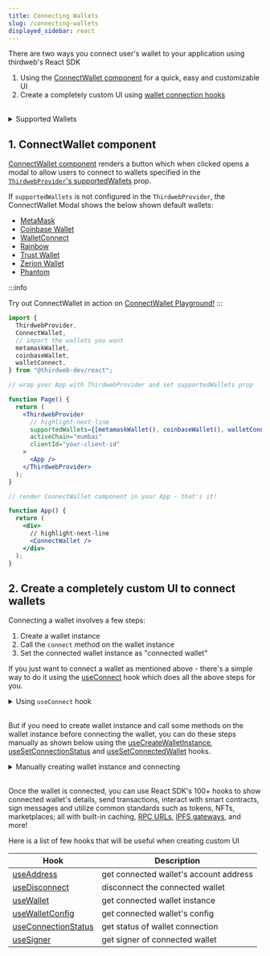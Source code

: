 ```yaml
---
title: Connecting Wallets
slug: /connecting-wallets
displayed_sidebar: react
---
```


There are two ways you connect user's wallet to your application using thirdweb's React SDK

1. Using the [ConnectWallet component](#connect-wallet) for a quick, easy and customizable UI
2. Create a completely custom UI using [wallet connection hooks](#custom-ui)

<br />

<details>
  <summary> Supported Wallets  </summary>

<div>

| Wallet Name       | Wallet Configurator                             |
| ----------------- | ----------------------------------------------- |
| MetaMask          | [`metamaskWallet`](/react/react.metamaskWallet) |
| Coinbase Wallet   | [`coinbaseWallet`](/react/react.coinbasewallet) |
| Wallet Connect v2 | [`walletConnect`](/react/react.walletconnect)   |
| Safe Wallet       | [`safeWallet`](/react/react.safewallet)         |
| Paper Wallet      | [`paperWallet`](/react/react.paperwallet)       |
| Embedded Wallet   | [`embeddedWallet`](/react/react.embeddedwallet) |
| Local Wallet      | [`localWallet`](/react/react.localwallet)       |
| Smart Wallet      | [`smartWallet`](/react/react.smartwallet)       |
| Magic Link        | [`magicLink`](/react/react.magiclink)           |
| Rainbow Wallet    | [`rainbowWallet`](/react/react.rainbowWallet)   |
| Zerion Wallet     | [`zerionWallet`](/react/react.zerion)           |
| Blocto Wallet     | [`bloctoWallet`](/react/react.blocto)           |
| Frame Wallet      | [`frameWallet`](/react/react.frame)             |
| Phantom           | [`phantomWallet`](/react/react.phantom)         |
| OKX Wallet        | [`okxWallet`](/react/react.okx)                 |
| Core Wallet       | [`okxWallet`](/react/react.core)                |
| Coin98 Wallet     | [`coin98Wallet`](/react/react.coin98)           |

<br />

:::info

Don't see the wallet you are looking for?

You can easily integrate _any_ wallet provider by [Building your own wallet !](/wallet/build-a-wallet)

:::

</div>
</details>

<h2 id="connect-wallet"> 1. ConnectWallet component </h2>

[ConnectWallet component](/react/react.connectwallet) renders a button which when clicked opens a modal to allow users to connect to wallets specified in the [`ThirdwebProvider`'s supportedWallets](/react/react.thirdwebprovider#supportedWallets) prop.

If `supportedWallets` is not configured in the `ThirdwebProvider`, the ConnectWallet Modal shows the below shown default wallets:

- [MetaMask](/react/react.metamaskwallet)
- [Coinbase Wallet](/react/react.coinbasewallet)
- [WalletConnect](/react/react.walletconnect)
- [Rainbow](/react/react.rainbowWallet)
- [Trust Wallet](/react/react.trustWallet)
- [Zerion Wallet](/react/react.zerion)
- [Phantom](/react/react.phantom)

:::info

Try out ConnectWallet in action on [ConnectWallet Playground!](https://thirdweb.com/dashboard/wallets/connect)
:::

```jsx
import {
  ThirdwebProvider,
  ConnectWallet,
  // import the wallets you want
  metamaskWallet,
  coinbaseWallet,
  walletConnect,
} from "@thirdweb-dev/react";

// wrap your App with ThirdwebProvider and set supportedWallets prop

function Page() {
  return (
    <ThirdwebProvider
      // highlight-next-line
      supportedWallets={[metamaskWallet(), coinbaseWallet(), walletConnect()]}
      activeChain="mumbai"
      clientId="your-client-id"
    >
      <App />
    </ThirdwebProvider>
  );
}

// render ConnectWallet component in your App - that's it!

function App() {
  return (
    <div>
      // highlight-next-line
      <ConnectWallet />
    </div>
  );
}
```

<h2 id="custom-ui"> 2. Create a completely custom UI to connect wallets </h2>

Connecting a wallet involves a few steps:

1. Create a wallet instance
2. Call the `connect` method on the wallet instance
3. Set the connected wallet instance as "connected wallet"

If you just want to connect a wallet as mentioned above - there's a simple way to do it using the [useConnect](/react/react.useconnect) hook which does all the above steps for you.

<details>
  <summary> Using <code>useConnect</code> hook  </summary>
  <div>

```tsx
import {
  useConnect,
  // import the wallet you want to connect
  metamaskWallet,
} from "@thirdweb-dev/react";

const walletConfig = metamaskWallet();

function Example() {
  const connect = useConnect();

  async function handleConnect() {
    try {
      const wallet = await connect(
        walletConfig, // pass the wallet config object
        connectOptions, // pass options required by the wallet (if any)
      );

      console.log("connected to", wallet);
    } catch (e) {
      console.error("failed to connect", e);
    }
  }

  return <button onClick={handleConnect}> connect wallet </button>;
}
```

</div>
</details>

<br />

But if you need to create wallet instance and call some methods on the wallet instance before connecting the wallet,
you can do these steps manually as shown below using the [useCreateWalletInstance](/react/react.usecreatewalletinstance), [useSetConnectionStatus](/react/react.usesetconnectionstatus) and [useSetConnectedWallet](/react/react.usesetconnectedwallet) hooks.

<details>
  <summary> Manually creating wallet instance and connecting  </summary>
  <div>

There are 3 steps to connect your wallet manually:

- create an instance of your wallet using [useCreateWalletInstance](/react/react.usecreatewalletinstance)
- connect your wallet using the `connect` method of the wallet
- once the wallet is connected, set the wallet instance as connected using [useSetConnectedWallet](/react/react.usesetconnectedwallet)

Make sure to update the `connectionStatus` using [useSetConnectionStatus](/react/react.usesetconnectionstatus) to `"connecting"` before connecting your wallet and `"disconnected"` if the connection fails.

### Example

We will use [localWallet](/react/react.localwallet) as an example because it can not be connected using the `useConnect` hook because it requires additional steps after creating the wallet instance - like generating a random wallet or importing a wallet. We will generate a random wallet in this example.

```tsx
import {
  useCreateWalletInstance,
  useSetConnectionStatus,
  useSetConnectedWallet,
  // import the wallet you want to connect
  localWallet,
} from "@thirdweb-dev/react";

const walletConfig = localWallet();

function Example() {
  const createWalletInstance = useCreateWalletInstance();
  const setConnectionStatus = useSetConnectionStatus();
  const setConnectedWallet = useSetConnectedWallet();

  const handleConnect = async () => {
    // 1. create wallet instance
    const wallet = createWalletInstance(walletConfig);

    // perform additional steps that needs to be done before connecting the wallet
    // here, we will generate a random wallet
    await wallet.generate();

    try {
      setConnectionStatus("connecting");

      // 2. Call `connect` method on wallet instance
      await wallet.connect(
        connectOptions, // pass options required by the wallet (if any)
      );

      // 3. Set wallet instance as the connected wallet
      setConnectedWallet(wallet);
    } catch (e) {
      setConnectionStatus("disconnected");
      console.error("failed to connect", e);
      // show error UI or close modal using props.close()
    }
  };

  return <button onClick={handleConnect}> connect wallet </button>;
}
```

</div>
</details>

<br />

Once the wallet is connected, you can use React SDK's 100+ hooks to show connected wallet's details, send transactions, interact with smart contracts, sign messages and utilize common standards such as tokens, NFTs, marketplaces; all with built-in caching, [RPC URLs](/glossary/rpc), [IPFS gateways](/glossary/ipfs), and more!

Here is a list of few hooks that will be useful when creating custom UI

| Hook                                                    | Description                            |
| ------------------------------------------------------- | -------------------------------------- |
| [useAddress](/react/react.useaddress)                   | get connected wallet's account address |
| [useDisconnect](/react/react.usedisconnect)             | disconnect the connected wallet        |
| [useWallet](/react/react.usewallet)                     | get connected wallet instance          |
| [useWalletConfig](/react/react.usewalletconfig)         | get connected wallet's config          |
| [useConnectionStatus](/react/react.useconnectionstatus) | get status of wallet connection        |
| [useSigner](/react/react.usesigner)                     | get signer of connected wallet         |
